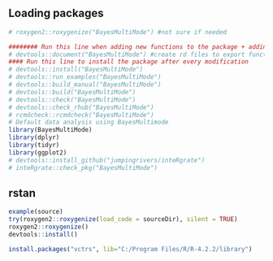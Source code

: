 ## Loading packages
```{r}
# roxygen2::roxygenize("BayesMultiMode") #not sure if needed

######## Run this line when adding new functions to the package + adding the function name into NAMESPACE
# devtools::document("BayesMultiMode") #create rd files to export functions
#### Run this line to install the package after every modification
# devtools::install("BayesMultiMode")
# devtools::run_examples("BayesMultiMode")
# devtools::build_manual("BayesMultiMode")
# devtools::build("BayesMultiMode")
# devtools::check("BayesMultiMode")
# devtools::check_rhub("BayesMultiMode")
# rcmdcheck::rcmdcheck("BayesMultiMode")
# Default data analysis using BayesMultimode
library(BayesMultiMode)
library(dplyr)
library(tidyr)
library(ggplot2)
# devtools::install_github("jumpingrivers/inteRgrate")
# inteRgrate::check_pkg("BayesMultiMode")
```

## rstan
```{r}
example(source)
try(roxygen2::roxygenize(load_code = sourceDir), silent = TRUE)
roxygen2::roxygenize()
devtools::install()

install.packages("vctrs", lib="C:/Program Files/R/R-4.2.2/library")
```

